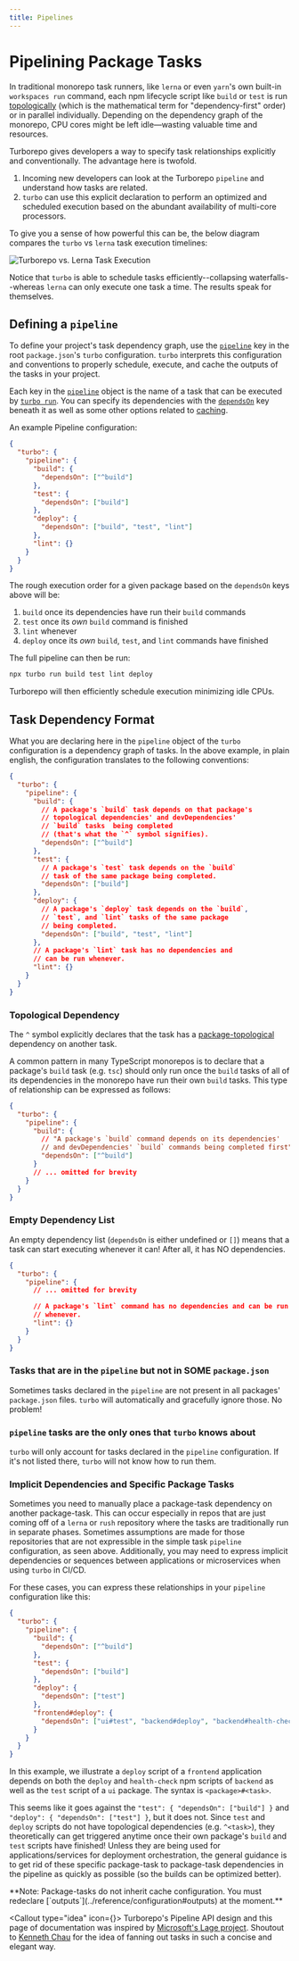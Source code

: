 ```yaml
---
title: Pipelines
---
```



# Pipelining Package Tasks

In traditional monorepo task runners, like `lerna` or even `yarn`'s own built-in `workspaces run` command, each npm lifecycle script like `build` or `test` is run [topologically](../glossary#topological-order) (which is the mathematical term for "dependency-first" order) or in parallel individually. Depending on the dependency graph of the monorepo, CPU cores might be left idle—wasting valuable time and resources.

Turborepo gives developers a way to specify task relationships explicitly and conventionally. The advantage here is twofold.

1. Incoming new developers can look at the Turborepo `pipeline` and understand how tasks are related.
2. `turbo` can use this explicit declaration to perform an optimized and scheduled execution based on the abundant availability of multi-core processors.

To give you a sense of how powerful this can be, the below diagram compares the `turbo` vs `lerna` task execution timelines:

![Turborepo vs. Lerna Task Execution](/images/docs/turbo-vs-lerna-execution.png)

Notice that `turbo` is able to schedule tasks efficiently--collapsing waterfalls--whereas `lerna` can only execute one task a time. The results speak for themselves.

## Defining a `pipeline`

To define your project's task dependency graph, use the [`pipeline`](../reference/configuration#pipeline) key in the root `package.json`'s `turbo` configuration. `turbo` interprets this configuration and conventions to properly schedule, execute, and cache the outputs of the tasks in your project.

Each key in the [`pipeline`](../reference/configuration#pipeline) object is the name of a task that can be executed by [`turbo run`](../reference/command-line-reference#turbo-run-task1-task2-1). You can specify its dependencies with the [`dependsOn`](../reference/configuration#dependson) key beneath it as well as some other options related to [caching](./caching).

An example Pipeline configuration:

```json
{
  "turbo": {
    "pipeline": {
      "build": {
        "dependsOn": ["^build"]
      },
      "test": {
        "dependsOn": ["build"]
      },
      "deploy": {
        "dependsOn": ["build", "test", "lint"]
      },
      "lint": {}
    }
  }
}
```

The rough execution order for a given package based on the `dependsOn` keys above will be:

1. `build` once its dependencies have run their `build` commands
2. `test` once its _own_ `build` command is finished
3. `lint` whenever
4. `deploy` once its _own_ `build`, `test`, and `lint` commands have finished

The full pipeline can then be run:

```bash
npx turbo run build test lint deploy
```

Turborepo will then efficiently schedule execution minimizing idle CPUs.

## Task Dependency Format

What you are declaring here in the `pipeline` object of the `turbo` configuration is a dependency graph of tasks. In the above example, in plain english, the configuration translates to the following conventions:

```json
{
  "turbo": {
    "pipeline": {
      "build": {
        // A package's `build` task depends on that package's
        // topological dependencies' and devDependencies'
        // `build` tasks  being completed
        // (that's what the `^` symbol signifies).
        "dependsOn": ["^build"]
      },
      "test": {
        // A package's `test` task depends on the `build`
        // task of the same package being completed.
        "dependsOn": ["build"]
      },
      "deploy": {
        // A package's `deploy` task depends on the `build`,
        // `test`, and `lint` tasks of the same package
        // being completed.
        "dependsOn": ["build", "test", "lint"]
      },
      // A package's `lint` task has no dependencies and
      // can be run whenever.
      "lint": {}
    }
  }
}
```

### Topological Dependency

The `^` symbol explicitly declares that the task has a [package-topological](../glossary#topological-order-1) dependency on another task.

A common pattern in many TypeScript monorepos is to declare that a package's `build` task (e.g. `tsc`) should only run once the `build` tasks of all of its dependencies in the monorepo have run their own `build` tasks. This type of relationship can be expressed as follows:

```json
{
  "turbo": {
    "pipeline": {
      "build": {
        // "A package's `build` command depends on its dependencies'
        // and devDependencies' `build` commands being completed first"
        "dependsOn": ["^build"]
      }
      // ... omitted for brevity
    }
  }
}
```

### Empty Dependency List

An empty dependency list (`dependsOn` is either undefined or `[]`) means that a task can start executing whenever it can! After all, it has NO dependencies.

```json
{
  "turbo": {
    "pipeline": {
      // ... omitted for brevity

      // A package's `lint` command has no dependencies and can be run at
      // whenever.
      "lint": {}
    }
  }
}
```

### Tasks that are in the `pipeline` but not in SOME `package.json`

Sometimes tasks declared in the `pipeline` are not present in all packages' `package.json` files. `turbo` will automatically and gracefully ignore those. No problem!

### `pipeline` tasks are the only ones that `turbo` knows about

`turbo` will only account for tasks declared in the `pipeline` configuration. If it's not listed there, `turbo` will not know how to run them.

### Implicit Dependencies and Specific Package Tasks

Sometimes you need to manually place a package-task dependency on another package-task. This can occur especially in repos that are just coming off of a `lerna` or `rush` repository where the tasks are traditionally run in separate phases. Sometimes assumptions are made for those repositories that are not expressible in the simple task `pipeline` configuration, as seen above.
Additionally, you may need to express implicit dependencies or sequences between applications or microservices when using `turbo` in CI/CD.

For these cases, you can express these relationships in your `pipeline` configuration like this:

```json
{
  "turbo": {
    "pipeline": {
      "build": {
        "dependsOn": ["^build"]
      },
      "test": {
        "dependsOn": ["build"]
      },
      "deploy": {
        "dependsOn": ["test"]
      },
      "frontend#deploy": {
        "dependsOn": ["ui#test", "backend#deploy", "backend#health-check"]
      }
    }
  }
}
```

In this example, we illustrate a `deploy` script of a `frontend` application depends on both the `deploy` and `health-check` npm scripts of `backend` as well as the `test` script of a `ui` package. The syntax is `<package>#<task>`.

This seems like it goes against the `"test": { "dependsOn": ["build"] }` and `"deploy": { "dependsOn": ["test"] }`, but it does not. Since `test` and `deploy` scripts do not have topological dependencies (e.g. `^<task>`), they theoretically can get triggered anytime once their own package's `build` and `test` scripts have finished! Unless they are being used for applications/services for deployment orchestration, the general guidance is to get rid of these specific package-task to package-task dependencies in the pipeline as quickly as possible (so the builds can be optimized better).

<Callout>
  **Note: Package-tasks do not inherit cache configuration. You must redeclare
  [`outputs`](../reference/configuration#outputs) at the moment.**
</Callout>

<Callout type="idea" icon={<HeartIcon  className="h-5 w-5 mt-1 text-gray-400" aria-hidden="true" />}>
Turborepo's Pipeline API design and this page of documentation was inspired by [Microsoft's Lage project](https://microsoft.github.io/lage/guide/pipeline.html#defining-a-pipeline).
Shoutout to [Kenneth Chau](https://twitter.com/kenneth_chau) for the idea of fanning out tasks in such a concise and elegant way.
</Callout>

